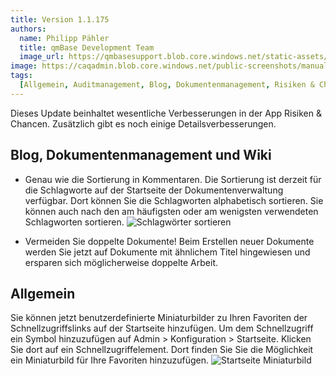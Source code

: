 ---
title: Version 1.1.175
authors:
  name: Philipp Pähler
  title: qmBase Development Team
  image_url: https://qmbasesupport.blob.core.windows.net/static-assets/img/persons/paehler_round.png
image: https://caqadmin.blob.core.windows.net/public-screenshots/manual-screenshots/Screenshot2022-06-29_connectionModal.png
tags:
  [Allgemein, Auditmanagement, Blog, Dokumentenmanagement, Risiken & Chancen]
---

Dieses Update beinhaltet wesentliche Verbesserungen in der App Risiken & Chancen.
Zusätzlich gibt es noch einige Detailsverbesserungen.

<!--truncate-->

## Blog, Dokumentenmanagement und Wiki

- Genau wie die Sortierung in Kommentaren. Die Sortierung ist derzeit für die Schlagworte auf der Startseite der Dokumentenverwaltung verfügbar.
  Dort können Sie die Schlagworten alphabetisch sortieren.
  Sie können auch nach den am häufigsten oder am wenigsten verwendeten Schlagworten sortieren.
  ![Schlagwörter sortieren](https://caqadmin.blob.core.windows.net/public-screenshots/manual-screenshots/SortingTagsInDocumentManagement.png)

- Vermeiden Sie doppelte Dokumente! Beim Erstellen neuer Dokumente werden Sie jetzt auf Dokumente mit ähnlichem Titel hingewiesen und ersparen sich möglicherweise doppelte Arbeit.

## Allgemein

Sie können jetzt benutzerdefinierte Miniaturbilder zu Ihren Favoriten der Schnellzugriffslinks auf der Startseite hinzufügen.
Um dem Schnellzugriff ein Symbol hinzuzufügen auf Admin > Konfiguration > Startseite.
Klicken Sie dort auf ein Schnellzugriffelement.
Dort finden Sie Sie die Möglichkeit ein Miniaturbild für Ihre Favoriten hinzuzufügen.
![Startseite Miniaturbild](https://caqadmin.blob.core.windows.net/public-screenshots/manual-screenshots/Screenshot2022-07-25_startpage_favorite_thumbnail.png)
